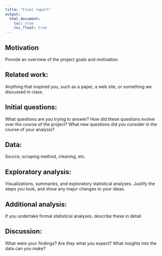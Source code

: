 ```yaml
---
title: "Final report"
output: 
  html_document:
    toc: true
    toc_float: true
---
```

## Motivation
Provide an overview of the project goals and motivation.

## Related work: 

Anything that inspired you, such as a paper, a web site, or something we discussed in class.

## Initial questions: 

What questions are you trying to answer? How did these questions evolve over the course of the project? What new questions did you consider in the course of your analysis?

## Data: 

Source, scraping method, cleaning, etc.

## Exploratory analysis: 

Visualizations, summaries, and  exploratory statistical analyses. Justify the steps you took, and show any major changes to your ideas.

## Additional analysis: 

If you undertake formal statistical analyses, describe these in detail

## Discussion:

What were your findings? Are they what you expect? What insights into the data can you make?

